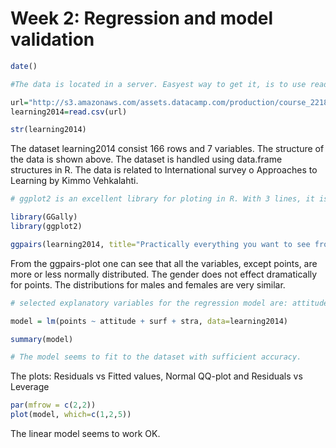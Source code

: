 # Week 2: Regression and model validation


```r
date()

#The data is located in a server. Easyest way to get it, is to use read.csv(url)

url="http://s3.amazonaws.com/assets.datacamp.com/production/course_2218/datasets/learning2014.txt"
learning2014=read.csv(url)

str(learning2014)

```
The dataset learning2014 consist 166 rows and 7 variables. The structure of the data is shown above. The dataset is handled using data.frame structures in R. The data is related to International survey o Approaches to Learning by Kimmo Vehkalahti.

```r
# ggplot2 is an excellent library for ploting in R. With 3 lines, it is possible to plot practically everything you have ever wanted to see from a datafile.

library(GGally)
library(ggplot2)

ggpairs(learning2014, title="Practically everything you want to see from a data set", ggplot2::aes(colour=gender), method = c("everything", "pearson")) 

```

From the ggpairs-plot one can see that all the variables, except points, are more or less normally distributed. The gender does not effect dramatically for points. The distributions for males and females are very similar.

```r
# selected explanatory variables for the regression model are: attitude, surf and stra. The target variable is points. 

model = lm(points ~ attitude + surf + stra, data=learning2014) 

summary(model)

# The model seems to fit to the dataset with sufficient accuracy.
```

The plots: Residuals vs Fitted values, Normal QQ-plot and Residuals vs Leverage


```r
par(mfrow = c(2,2))
plot(model, which=c(1,2,5))

```

The linear model seems to work OK.


